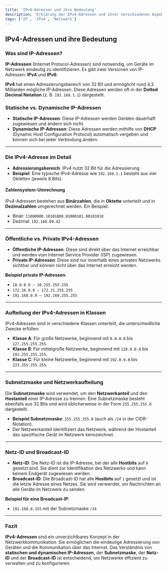 ```yaml
---
title: 'IPv4-Adressen und ihre Bedeutung'
description: 'Erklärung der IPv4-Adressen und ihrer verschiedenen Aspekte wie öffentliche und private Adressen, Subnetzmasken und Adressaufteilung.'
tags: ['IP', 'IPv4', 'Netzwerk']
---
```


## IPv4-Adressen und ihre Bedeutung

### Was sind **IP-Adressen**?

**IP-Adressen** (Internet Protocol-Adressen) sind notwendig, um Geräte im Netzwerk eindeutig zu identifizieren. Es gibt zwei Versionen von IP-Adressen: **IPv4** und **IPv6**.

**IPv4** hat einen Adressierungsbereich von 32 Bit und ermöglicht rund 4,3 Milliarden mögliche IP-Adressen. Diese Adressen werden oft in der **Dotted Decimal Notation** (z. B. `192.168.1.1`) dargestellt.

### Statische vs. **Dynamische IP-Adressen**

- **Statische IP-Adressen**: Diese IP-Adressen werden Geräten dauerhaft zugewiesen und ändern sich nicht.
- **Dynamische IP-Adressen**: Diese Adressen werden mithilfe von **DHCP** (Dynamic Host Configuration Protocol) automatisch vergeben und können sich bei jeder Verbindung ändern.

---

### Die **IPv4-Adresse** im Detail

- **Adressierungsbereich**: IPv4 nutzt 32 Bit für die Adressierung.
- **Beispiel**: Eine typische IPv4-Adresse wie `192.168.1.1` besteht aus vier Oktetten (jeweils 8 Bits).
  
#### Zahlensystem-Umrechnung

IPv4-Adressen bestehen aus **Binärzahlen**, die in **Oktette** unterteilt und in **Dezimalzahlen** umgerechnet werden. Ein Beispiel:

- Binär: `11000000.10101000.01000101.00101010`
- Dezimal: `192.168.69.42`

---

### Öffentliche vs. Private **IPv4-Adressen**

- **Öffentliche IP-Adressen**: Diese sind direkt über das Internet erreichbar und werden vom Internet Service Provider (ISP) zugewiesen.
- **Private IP-Adressen**: Diese sind nur innerhalb eines privaten Netzwerks sichtbar und können nicht über das Internet erreicht werden.

**Beispiel private IP-Adressen**:

- `10.0.0.0 – 10.255.255.255`
- `172.16.0.0 – 172.31.255.255`
- `192.168.0.0 – 192.168.255.255`

---

### Aufteilung der **IPv4-Adressen in Klassen**

IPv4-Adressen sind in verschiedene Klassen unterteilt, die unterschiedliche Zwecke erfüllen:

- **Klasse A**: Für große Netzwerke, beginnend mit `0.0.0.0` bis `127.255.255.255`.
- **Klasse B**: Für mittelgroße Netzwerke, beginnend mit `128.0.0.0` bis `191.255.255.255`.
- **Klasse C**: Für kleine Netzwerke, beginnend mit `192.0.0.0` bis `223.255.255.255`.

---

### **Subnetzmaske** und **Netzwerkaufteilung**

Die **Subnetzmaske** wird verwendet, um den **Netzwerkanteil** und den **Hostanteil** einer IP-Adresse zu trennen. Eine Subnetzmaske besteht ebenfalls aus 32 Bits und wird üblicherweise in der Form `255.255.255.0` dargestellt.

- **Beispiel Subnetzmaske**: `255.255.255.0` (auch als `/24` in der CIDR-Notation).
- Der Netzwerkanteil identifiziert das Netzwerk, während der Hostanteil das spezifische Gerät im Netzwerk kennzeichnet.

---

### **Netz-ID** und **Broadcast-ID**

- **Netz-ID**: Die Netz-ID ist die IP-Adresse, bei der alle **Hostbits** auf `0` gesetzt sind. Sie dient zur Identifikation des Netzwerks und kann keinem Endgerät zugewiesen werden.
- **Broadcast-ID**: Die Broadcast-ID hat alle **Hostbits** auf `1` gesetzt und ist die letzte Adresse eines Netzes. Sie wird verwendet, um Nachrichten an alle Geräte im Netzwerk zu senden.

**Beispiel für eine Broadcast-IP**:

- `192.168.0.255` mit der Subnetzmaske `/24`

---

### Fazit

**IPv4-Adressen** sind ein unverzichtbares Konzept in der Netzwerkkommunikation. Sie ermöglichen die eindeutige Adressierung von Geräten und die Kommunikation über das Internet. Das Verständnis von **statischen und dynamischen IP-Adressen**, der **Subnetzmaske**, der **Netz-ID** und der **Broadcast-ID** ist entscheidend, um Netzwerke effizient zu verwalten und zu konfigurieren.
